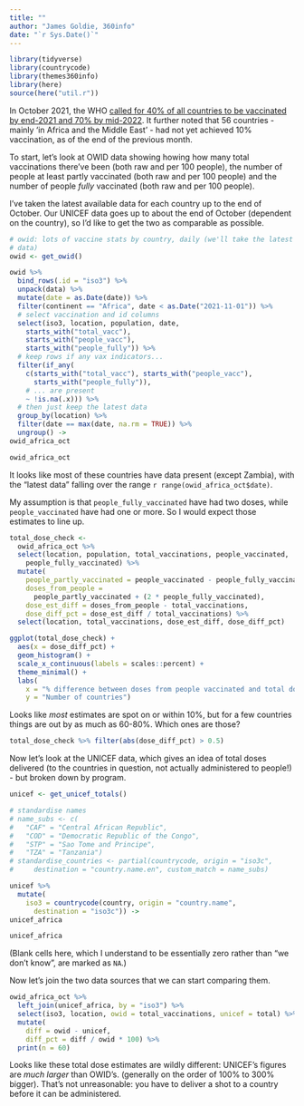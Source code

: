 ```yaml
---
title: ""
author: "James Goldie, 360info"
date: "`r Sys.Date()`"
---
```


```r
library(tidyverse)
library(countrycode)
library(themes360info)
library(here)
source(here("util.r"))
```

In October 2021, the WHO [called for 40% of all countries to be vaccinated by end-2021 and 70% by
mid-2022](https://www.who.int/news/item/07-10-2021-who-un-set-out-steps-to-meet-world-covid-vaccination-targets). It further noted that 56 countries - mainly 'in Africa and the Middle East' - had not yet achieved 10% vaccination, as of the end of the previous month.

To start, let's look at OWID data showing howing how many total vaccinations there've been (both raw and per 100 people), the number of people at least partly vaccinated (both raw and per 100 people) and the number of people _fully_ vaccinated (both raw and per 100 people).

I've taken the latest available data for each country up to the end of October. Our UNICEF data goes up to about the end of October (dependent on the country), so I'd like to get the two as comparable as possible.

```r
# owid: lots of vaccine stats by country, daily (we'll take the latest daily
# data)
owid <- get_owid()

owid %>%
  bind_rows(.id = "iso3") %>%
  unpack(data) %>%
  mutate(date = as.Date(date)) %>%
  filter(continent == "Africa", date < as.Date("2021-11-01")) %>%
  # select vaccination and id columns
  select(iso3, location, population, date,
    starts_with("total_vacc"),
    starts_with("people_vacc"),
    starts_with("people_fully")) %>%
  # keep rows if any vax indicators...
  filter(if_any(
    c(starts_with("total_vacc"), starts_with("people_vacc"),
      starts_with("people_fully")),
    # ... are present
    ~ !is.na(.x))) %>%
  # then just keep the latest data
  group_by(location) %>%
  filter(date == max(date, na.rm = TRUE)) %>% 
  ungroup() ->
owid_africa_oct

owid_africa_oct
```


It looks like most of these countries have data present (except Zambia), with the "latest data" falling over the range `r range(owid_africa_oct$date)`.

My assumption is that `people_fully_vaccinated` have had two doses, while `people_vaccinated` have had one or more. So I would expect those estimates to line up.

```r
total_dose_check <-
  owid_africa_oct %>%
  select(location, population, total_vaccinations, people_vaccinated,
    people_fully_vaccinated) %>%
  mutate(
    people_partly_vaccinated = people_vaccinated - people_fully_vaccinated,
    doses_from_people =
      people_partly_vaccinated + (2 * people_fully_vaccinated),
    dose_est_diff = doses_from_people - total_vaccinations,
    dose_diff_pct = dose_est_diff / total_vaccinations) %>%
  select(location, total_vaccinations, dose_est_diff, dose_diff_pct)

ggplot(total_dose_check) +
  aes(x = dose_diff_pct) +
  geom_histogram() +
  scale_x_continuous(labels = scales::percent) +
  theme_minimal() +
  labs(
    x = "% difference between doses from people vaccinated and total doses",
    y = "Number of countries")
```

Looks like _most_ estimates are spot on or within 10%, but for a few countries things are out by as much as 60-80%. Which ones are those?

```r
total_dose_check %>% filter(abs(dose_diff_pct) > 0.5)
```

Now let's look at the UNICEF data, which gives an idea of total doses delivered (to the countries in question, not actually administered to people!) - but broken down by program.

```r
unicef <- get_unicef_totals()

# standardise names
# name_subs <- c(
#   "CAF" = "Central African Republic",
#   "COD" = "Democratic Republic of the Congo",
#   "STP" = "Sao Tome and Principe",
#   "TZA" = "Tanzania")
# standardise_countries <- partial(countrycode, origin = "iso3c",
#     destination = "country.name.en", custom_match = name_subs)

unicef %>%
  mutate(
    iso3 = countrycode(country, origin = "country.name",
      destination = "iso3c")) ->
unicef_africa

unicef_africa
```

(Blank cells here, which I understand to be essentially zero rather than "we don't know", are marked as `NA`.)

Now let's join the two data sources that we can start comparing them.

```r

owid_africa_oct %>%
  left_join(unicef_africa, by = "iso3") %>%
  select(iso3, location, owid = total_vaccinations, unicef = total) %>%
  mutate(
    diff = owid - unicef,
    diff_pct = diff / owid * 100) %>%
  print(n = 60)
```

Looks like these total dose estimates are wildly different: UNICEF's figures are _much larger_ than OWID's. (generally on the order of 100% to 300% bigger). That's not unreasonable: you have to deliver a shot to a country before it can be administered.
